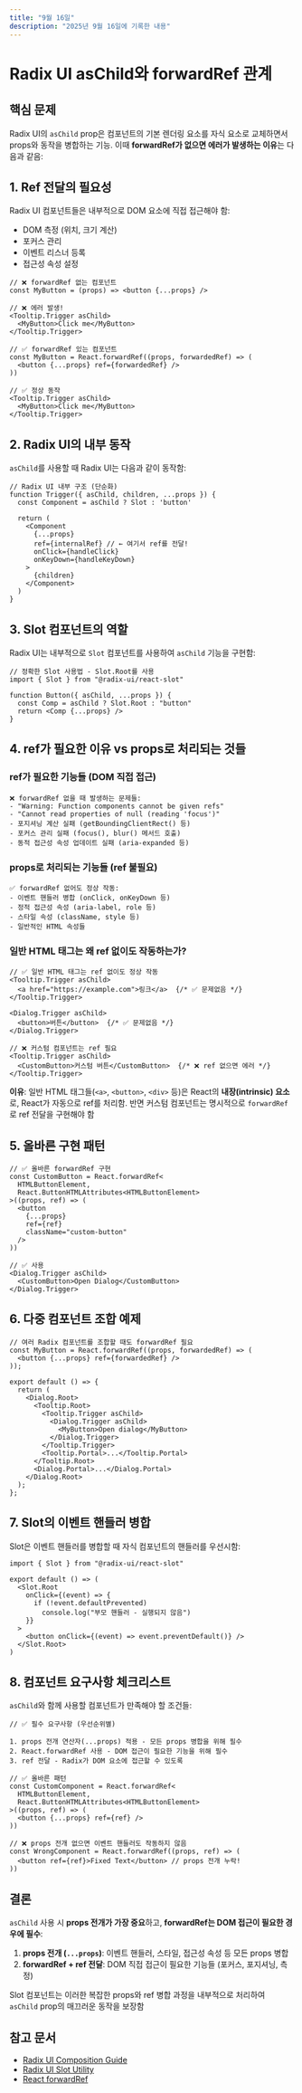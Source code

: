 ```yaml
---
title: "9월 16일"
description: "2025년 9월 16일에 기록한 내용"
---
```


# Radix UI asChild와 forwardRef 관계

## 핵심 문제

Radix UI의 `asChild` prop은 컴포넌트의 기본 렌더링 요소를 자식 요소로 교체하면서 props와 동작을 병합하는 기능. 이때 **forwardRef가 없으면 에러가 발생하는 이유**는 다음과 같음:

## 1. Ref 전달의 필요성

Radix UI 컴포넌트들은 내부적으로 DOM 요소에 직접 접근해야 함:
- DOM 측정 (위치, 크기 계산)
- 포커스 관리
- 이벤트 리스너 등록
- 접근성 속성 설정

```tsx
// ❌ forwardRef 없는 컴포넌트
const MyButton = (props) => <button {...props} />

// ❌ 에러 발생!
<Tooltip.Trigger asChild>
  <MyButton>Click me</MyButton>
</Tooltip.Trigger>

// ✅ forwardRef 있는 컴포넌트  
const MyButton = React.forwardRef((props, forwardedRef) => (
  <button {...props} ref={forwardedRef} />
))

// ✅ 정상 동작
<Tooltip.Trigger asChild>
  <MyButton>Click me</MyButton>
</Tooltip.Trigger>
```

## 2. Radix UI의 내부 동작

`asChild`를 사용할 때 Radix UI는 다음과 같이 동작함:

```tsx
// Radix UI 내부 구조 (단순화)
function Trigger({ asChild, children, ...props }) {
  const Component = asChild ? Slot : 'button'
  
  return (
    <Component 
      {...props} 
      ref={internalRef} // ← 여기서 ref를 전달!
      onClick={handleClick}
      onKeyDown={handleKeyDown}
    >
      {children}
    </Component>
  )
}
```

## 3. Slot 컴포넌트의 역할

Radix UI는 내부적으로 `Slot` 컴포넌트를 사용하여 `asChild` 기능을 구현함:

```tsx
// 정확한 Slot 사용법 - Slot.Root를 사용
import { Slot } from "@radix-ui/react-slot"

function Button({ asChild, ...props }) {
  const Comp = asChild ? Slot.Root : "button"
  return <Comp {...props} />
}
```

## 4. ref가 필요한 이유 vs props로 처리되는 것들

### ref가 필요한 기능들 (DOM 직접 접근)
```tsx
❌ forwardRef 없을 때 발생하는 문제들:
- "Warning: Function components cannot be given refs"
- "Cannot read properties of null (reading 'focus')"  
- 포지셔닝 계산 실패 (getBoundingClientRect() 등)
- 포커스 관리 실패 (focus(), blur() 메서드 호출)
- 동적 접근성 속성 업데이트 실패 (aria-expanded 등)
```

### props로 처리되는 기능들 (ref 불필요)
```tsx
✅ forwardRef 없어도 정상 작동:
- 이벤트 핸들러 병합 (onClick, onKeyDown 등)
- 정적 접근성 속성 (aria-label, role 등)
- 스타일 속성 (className, style 등)
- 일반적인 HTML 속성들
```

### 일반 HTML 태그는 왜 ref 없이도 작동하는가?

```tsx
// ✅ 일반 HTML 태그는 ref 없이도 정상 작동
<Tooltip.Trigger asChild>
  <a href="https://example.com">링크</a>  {/* ✅ 문제없음 */}
</Tooltip.Trigger>

<Dialog.Trigger asChild>
  <button>버튼</button>  {/* ✅ 문제없음 */}
</Dialog.Trigger>

// ❌ 커스텀 컴포넌트는 ref 필요
<Tooltip.Trigger asChild>
  <CustomButton>커스텀 버튼</CustomButton>  {/* ❌ ref 없으면 에러 */}
</Tooltip.Trigger>
```

**이유**: 일반 HTML 태그들(`<a>`, `<button>`, `<div>` 등)은 React의 **내장(intrinsic) 요소**로, React가 자동으로 ref를 처리함. 반면 커스텀 컴포넌트는 명시적으로 `forwardRef`로 ref 전달을 구현해야 함

## 5. 올바른 구현 패턴

```tsx
// ✅ 올바른 forwardRef 구현
const CustomButton = React.forwardRef<
  HTMLButtonElement,
  React.ButtonHTMLAttributes<HTMLButtonElement>
>((props, ref) => (
  <button 
    {...props} 
    ref={ref}
    className="custom-button"
  />
))

// ✅ 사용
<Dialog.Trigger asChild>
  <CustomButton>Open Dialog</CustomButton>
</Dialog.Trigger>
```

## 6. 다중 컴포넌트 조합 예제

```tsx
// 여러 Radix 컴포넌트를 조합할 때도 forwardRef 필요
const MyButton = React.forwardRef((props, forwardedRef) => (
  <button {...props} ref={forwardedRef} />
));

export default () => {
  return (
    <Dialog.Root>
      <Tooltip.Root>
        <Tooltip.Trigger asChild>
          <Dialog.Trigger asChild>
            <MyButton>Open dialog</MyButton>
          </Dialog.Trigger>
        </Tooltip.Trigger>
        <Tooltip.Portal>...</Tooltip.Portal>
      </Tooltip.Root>
      <Dialog.Portal>...</Dialog.Portal>
    </Dialog.Root>
  );
};
```

## 7. Slot의 이벤트 핸들러 병합

Slot은 이벤트 핸들러를 병합할 때 자식 컴포넌트의 핸들러를 우선시함:

```tsx
import { Slot } from "@radix-ui/react-slot"

export default () => (
  <Slot.Root
    onClick={(event) => {
      if (!event.defaultPrevented)
        console.log("부모 핸들러 - 실행되지 않음")
    }}
  >
    <button onClick={(event) => event.preventDefault()} />
  </Slot.Root>
)
```

## 8. 컴포넌트 요구사항 체크리스트

`asChild`와 함께 사용할 컴포넌트가 만족해야 할 조건들:

```tsx
// ✅ 필수 요구사항 (우선순위별)

1. props 전개 연산자(...props) 적용 - 모든 props 병합을 위해 필수
2. React.forwardRef 사용 - DOM 접근이 필요한 기능을 위해 필수
3. ref 전달 - Radix가 DOM 요소에 접근할 수 있도록

// ✅ 올바른 패턴
const CustomComponent = React.forwardRef<
  HTMLButtonElement,
  React.ButtonHTMLAttributes<HTMLButtonElement>
>((props, ref) => (
  <button {...props} ref={ref} />
))

// ❌ props 전개 없으면 이벤트 핸들러도 작동하지 않음
const WrongComponent = React.forwardRef((props, ref) => (
  <button ref={ref}>Fixed Text</button> // props 전개 누락!
))
```

## 결론

`asChild` 사용 시 **props 전개가 가장 중요**하고, **forwardRef는 DOM 접근이 필요한 경우에 필수**:

1. **props 전개 (`...props`)**: 이벤트 핸들러, 스타일, 접근성 속성 등 모든 props 병합
2. **forwardRef + ref 전달**: DOM 직접 접근이 필요한 기능들 (포커스, 포지셔닝, 측정)

Slot 컴포넌트는 이러한 복잡한 props와 ref 병합 과정을 내부적으로 처리하여 `asChild` prop의 매끄러운 동작을 보장함

## 참고 문서

- [Radix UI Composition Guide](https://www.radix-ui.com/primitives/docs/guides/composition)  
- [Radix UI Slot Utility](https://www.radix-ui.com/primitives/docs/utilities/slot)
- [React forwardRef](https://react.dev/reference/react/forwardRef)
